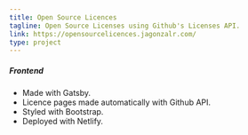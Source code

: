 ```yaml
---
title: Open Source Licences
tagline: Open Source Licenses using Github's Licenses API.
link: https://opensourcelicences.jagonzalr.com/
type: project
---
```


##### Frontend

- Made with Gatsby.
- Licence pages made automatically with Github API.
- Styled with Bootstrap.
- Deployed with Netlify.
